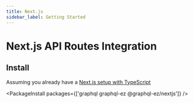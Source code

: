 ---
title: Next.js
sidebar_label: Getting Started
---

# Next.js API Routes Integration

## Install

Assuming you already have a [Next.js setup with TypeScript](https://nextjs.org/docs/basic-features/typescript)

<PackageInstall packages={['graphql graphql-ez @graphql-ez/nextjs']} />

